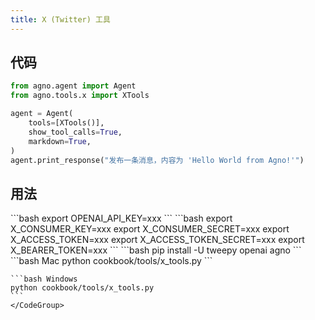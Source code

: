 ```yaml
---
title: X (Twitter) 工具
---
```


## 代码

```python cookbook/tools/x_tools.py
from agno.agent import Agent
from agno.tools.x import XTools

agent = Agent(
    tools=[XTools()],
    show_tool_calls=True,
    markdown=True,
)
agent.print_response("发布一条消息，内容为 'Hello World from Agno!'")
```

## 用法

<Steps>
  <Snippet file="create-venv-step.mdx" />

  <Step title="设置你的 API 密钥">
    ```bash
    export OPENAI_API_KEY=xxx
    ```
  </Step>

  <Step title="设置你的 X 凭证">
    ```bash
    export X_CONSUMER_KEY=xxx
    export X_CONSUMER_SECRET=xxx
    export X_ACCESS_TOKEN=xxx
    export X_ACCESS_TOKEN_SECRET=xxx
    export X_BEARER_TOKEN=xxx
    ```
  </Step>

  <Step title="安装库">
    ```bash
    pip install -U tweepy openai agno
    ```
  </Step>

  <Step title="运行 Agent">
    <CodeGroup>
    ```bash Mac
    python cookbook/tools/x_tools.py
    ```

    ```bash Windows
    python cookbook/tools/x_tools.py
    ```
    </CodeGroup>
  </Step>
</Steps>